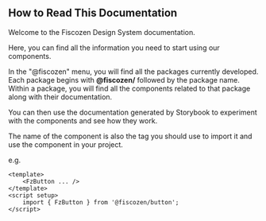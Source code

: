 
<Meta title="" />

## How to Read This Documentation

Welcome to the Fiscozen Design System documentation.

Here, you can find all the information you need to start using our components.

In the "@fiscozen" menu, you will find all the packages currently developed. Each package begins with **@fiscozen/** followed by the package name. Within a package, you will find all the components related to that package along with their documentation.

You can then use the documentation generated by Storybook to experiment with the components and see how they work.

The name of the component is also the tag you should use to import it and use the component in your project.

e.g.

```tsx
<template>
    <FzButton ... />
</template>
<script setup>
    import { FzButton } from '@fiscozen/button';
</script>
```
